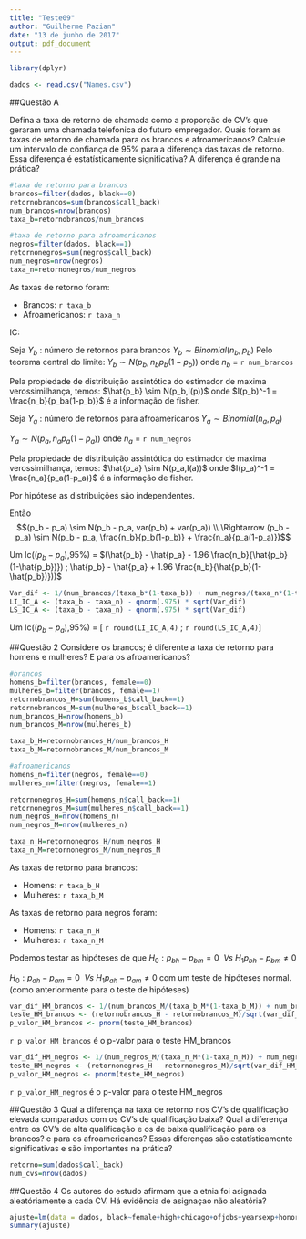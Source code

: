 ```yaml
---
title: "Teste09"
author: "Guilherme Pazian"
date: "13 de junho de 2017"
output: pdf_document
---
```




```r
library(dplyr)
```

```r
dados <- read.csv("Names.csv")
```

##Questão A

Defina a taxa de retorno de chamada como a proporção de CV's que geraram uma chamada telefonica do futuro empregador. Quais foram as taxas de retorno de chamada para os brancos e afroamericanos? Calcule um intervalo de confiança de 95% para a diferença das taxas de retorno. Essa diferença é estatísticamente significativa? A diferença é grande na prática?

```r
#taxa de retorno para brancos
brancos=filter(dados, black==0)
retornobrancos=sum(brancos$call_back)
num_brancos=nrow(brancos)
taxa_b=retornobrancos/num_brancos

#taxa de retorno para afroamericanos
negros=filter(dados, black==1)
retornonegros=sum(negros$call_back)
num_negros=nrow(negros)
taxa_n=retornonegros/num_negros

```

As taxas de retorno foram:

- Brancos: `r taxa_b`
- Afroamericanos: `r taxa_n`

IC:  

Seja $Y_b$ : número de retornos para brancos $Y_b \sim Binomial(n_b,p_b)$
Pelo teorema central do limite: 
$Y_b \sim N(p_b,n_bp_b(1-p_b))$  onde $n_b$ = `r num_brancos`

Pela propiedade de distribuição assintótica do estimador de maxima verossimilhança, temos:
$\hat{p_b} \sim N(p_b,I(p))$ onde $I(p_b)^-1 = \frac{n_b}{p_ba(1-p_b)}$ é a informação de fisher.


Seja $Y_a$ : número de retornos para afroamericanos $Y_a \sim Binomial(n_a,p_a)$

$Y_a \sim N(p_a,n_ap_a(1-p_a))$  onde $n_a$ = `r num_negros`

Pela propiedade de distribuição assintótica do estimador de maxima verossimilhança, temos:
$\hat{p_a} \sim N(p_a,I(a))$ onde $I(p_a)^-1 = \frac{n_a}{p_a(1-p_a)}$ é a informação de fisher.

Por hipótese as distribuições são independentes.

Então $$(p_b - p_a) \sim N(p_b - p_a, var(p_b) + var(p_a)) \\
\Rightarrow (p_b - p_a) \sim N(p_b - p_a, \frac{n_b}{p_b(1-p_b)} + \frac{n_a}{p_a(1-p_a)})$$ 

Um Ic($(p_b - p_a)$,95%) = $(\hat{p_b} - \hat{p_a} - 1.96 \frac{n_b}{\hat{p_b}(1-\hat{p_b})}) ; \hat{p_b} - \hat{p_a} + 1.96 \frac{n_b}{\hat{p_b}(1-\hat{p_b})}))$


```r

Var_dif <- 1/(num_brancos/(taxa_b*(1-taxa_b)) + num_negros/(taxa_n*(1-taxa_n)))
LI_IC_A <- (taxa_b - taxa_n) - qnorm(.975) * sqrt(Var_dif)
LS_IC_A <- (taxa_b - taxa_n) - qnorm(.975) * sqrt(Var_dif)

```

Um Ic($(p_b - p_a)$,95%) = [ `r round(LI_IC_A,4)` ; `r round(LS_IC_A,4)`]

##Questão 2
Considere os brancos; é diferente a taxa de retorno para homens e mulheres? E para os afroamericanos?

```r
#brancos
homens_b=filter(brancos, female==0)
mulheres_b=filter(brancos, female==1)
retornobrancos_H=sum(homens_b$call_back==1)
retornobrancos_M=sum(mulheres_b$call_back==1)
num_brancos_H=nrow(homens_b)
num_brancos_M=nrow(mulheres_b)

taxa_b_H=retornobrancos_H/num_brancos_H
taxa_b_M=retornobrancos_M/num_brancos_M

#afroamericanos
homens_n=filter(negros, female==0)
mulheres_n=filter(negros, female==1)

retornonegros_H=sum(homens_n$call_back==1)
retornonegros_M=sum(mulheres_n$call_back==1)
num_negros_H=nrow(homens_n)
num_negros_M=nrow(mulheres_n)

taxa_n_H=retornonegros_H/num_negros_H
taxa_n_M=retornonegros_M/num_negros_M

```

As taxas de retorno para brancos:

- Homens: `r taxa_b_H`
- Mulheres: `r taxa_b_M`

As taxas de retorno para negros foram:

- Homens: `r taxa_n_H`
- Mulheres: `r taxa_n_M`

Podemos testar as hipóteses de que $H_0: p_{bh} - p_{bm} = 0\ \ Vs\ H_1 p_{bh} - p_{bm} \neq 0$

$H_0: p_{ah} - p_{am} = 0\ \ Vs\ H_1 p_{ah} - p_{am} \neq 0$ com um teste de hipóteses normal. (como anteriormente para o teste de hipóteses)

```r
var_dif_HM_brancos <- 1/(num_brancos_M/(taxa_b_M*(1-taxa_b_M)) + num_brancos_H/(taxa_b_H*(1-taxa_b_H)))
teste_HM_brancos <- (retornobrancos_H - retornobrancos_M)/sqrt(var_dif_HM_brancos)
p_valor_HM_brancos <- pnorm(teste_HM_brancos)
```
`r p_valor_HM_brancos`  é o p-valor para o teste HM_brancos


```r
var_dif_HM_negros <- 1/(num_negros_M/(taxa_n_M*(1-taxa_n_M)) + num_negros_H/(taxa_n_H*(1-taxa_n_H)))
teste_HM_negros <- (retornonegros_H - retornonegros_M)/sqrt(var_dif_HM_negros)
p_valor_HM_negros <- pnorm(teste_HM_negros)
```

`r p_valor_HM_negros`  é o p-valor para o teste HM_negros

##Questão 3
Qual a diferença na taxa de retorno nos CV's de qualificação elevada comparados com os CV's de qualificação baixa? Qual a diferença entre os CV's de alta qualificação e os de baixa qualificação para os brancos? e para os afroamericanos? Essas diferenças são estatísticamente significativas e são importantes na prática?

```r

retorno=sum(dados$call_back)
num_cvs=nrow(dados)

```


##Questão 4
Os autores do estudo afirmam que a etnia foi asignada aleatóriamente a cada CV. Há evidência de asignaçao não aleatória?

```r
ajuste=lm(data = dados, black~female+high+chicago+ofjobs+yearsexp+honors+volunteer+military+empholes+workinschool+email+computerskills+specialskills+college+expminreq+eoe+manager+supervisor+secretary+offsupport+salesrep+retailsales+req+expreq+comreq++educreq+compreq+orgreq+manuf+transcom+bankreal+trade+busservice+othservice+missind)
summary(ajuste)
```

